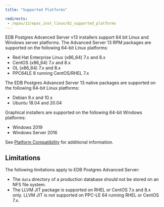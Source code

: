 ```yaml
---
title: "Supported Platforms"

redirects:
 - /epas/13/epas_inst_linux/02_supported_platforms
---
```


EDB Postgres Advanced Server v13 installers support 64 bit Linux and Windows server platforms. The Advanced Server 13 RPM packages are supported on the following 64-bit Linux platforms:

- Red Hat Enterprise Linux (x86_64) 7.x and 8.x
- CentOS (x86_64) 7.x and 8.x
- OL (x86_64) 7.x and 8.x
- PPC64LE 8 running CentOS/RHEL 7.x

The EDB Postgres Advanced Server 13 native packages are supported on the following 64-bit Linux platforms:

- Debian 9.x and 10.x
- Ubuntu 18.04 and 20.04

Graphical installers are supported on the following 64-bit Windows platforms:

- Windows 2019
- Windows Server 2016

See [Platform Compatibility](https://www.enterprisedb.com/platform-compatibility) for additional information.


## Limitations

The following limitations apply to EDB Postgres Advanced Server:

-   The `data` directory of a production database should not be stored on an NFS file system.
-   The LLVM JIT package is supported on RHEL or CentOS 7.x and 8.x only. LLVM JIT is not supported on PPC-LE 64 running RHEL or CentOS 7.x.
